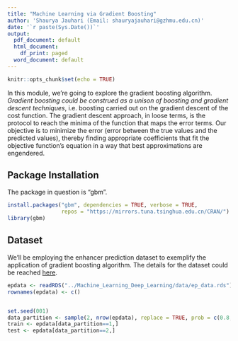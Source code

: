 ```yaml
---
title: "Machine Learning via Gradient Boosting"
author: 'Shaurya Jauhari (Email: shauryajauhari@gzhmu.edu.cn)'
date: '`r paste(Sys.Date())`'
output:
  pdf_document: default
  html_document:
    df_print: paged
  word_document: default
---
```


```r
knitr::opts_chunk$set(echo = TRUE)
```
In this module, we're going to explore the gradient boosting algorithm. *Gradient boosting could be construed as a unison of boosting and gradient descent techniques*, i.e. boosting carried out on the gradient descent of the cost function.
The gradient descent approach, in loose terms, is the protocol to reach the minima of the function that maps the error terms. Our objective is to minimize the error (error between the true values and the predicted values), thereby finding appropriate coefficients that fit the objective function's equation in a way that best approximations are engendered.  


## Package Installation

The package in question is "gbm".

```r
install.packages("gbm", dependencies = TRUE, verbose = TRUE,
                 repos = "https://mirrors.tuna.tsinghua.edu.cn/CRAN/")
library(gbm)
```

## Dataset

We'll be employing the enhancer prediction dataset to exemplify the application of gradient boosting algorithm. The details for the dataset could be reached [here](https://nbviewer.jupyter.org/github/shauryajauhari/Machine_Learning/blob/master/Machine_Learning_Deep_Learning/enhancer_prediction_dataset_protocol.ipynb).

```r

epdata <- readRDS("../Machine_Learning_Deep_Learning/data/ep_data.rds")
rownames(epdata) <- c()


set.seed(001)
data_partition <- sample(2, nrow(epdata), replace = TRUE, prob = c(0.8,0.2))
train <- epdata[data_partition==1,]
test <- epdata[data_partition==2,]

```

